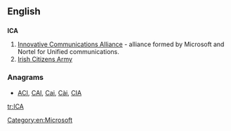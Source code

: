 {{also|ica}}
==English==
{{wikipedia|ICA}}

==={{initialism}}===
'''ICA'''

# [[w:Innovative Communications Alliance|Innovative Communications Alliance]] - alliance formed by Microsoft and Nortel for Unified communications.
# [[w:Irish Citizens Army|Irish Citizens Army]]

===Anagrams===
* [[ACI#English|ACI]], [[CAI#English|CAI]], [[Cai#English|Cai]], [[Cài#English|Cài]], [[CIA#English|CIA]]

[[tr:ICA]]
[[Category:en:Microsoft]]
